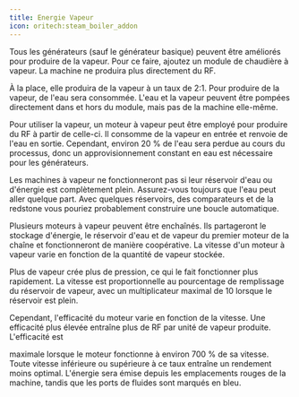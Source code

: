 ```yaml
---
title: Energie Vapeur
icon: oritech:steam_boiler_addon
---
```


<center>
<ModAsset location="oritech:area/steam_power" width={1000} />
</center>

Tous les générateurs (sauf le générateur basique) peuvent être améliorés pour produire de la vapeur. Pour ce faire, ajoutez un module de chaudière à vapeur. La machine ne produira plus directement du RF.

À la place, elle produira de la vapeur à un taux de 2:1. Pour produire de la vapeur, de l'eau sera consommée. L'eau et la vapeur peuvent être pompées directement dans et hors du module, mais pas de la machine elle-même.

Pour utiliser la vapeur, un moteur à vapeur peut être employé pour produire du RF à partir de celle-ci. Il consomme de la vapeur en entrée et renvoie de l'eau en sortie. Cependant, environ 20 % de l'eau sera perdue au cours du processus, donc un approvisionnement constant en eau est nécessaire pour les générateurs.

<Callout variant="info">
    Les machines à vapeur ne fonctionneront pas si leur réservoir d'eau ou d'énergie est complètement plein. Assurez-vous toujours que l'eau peut aller quelque part. Avec quelques réservoirs, des comparateurs et de la redstone vous pouriez probablement construire une boucle automatique.
</Callout>

Plusieurs moteurs à vapeur peuvent être enchaînés. Ils partageront le stockage d'énergie, le réservoir d'eau et de vapeur du premier moteur de la chaîne et fonctionneront de manière coopérative. La vitesse d'un moteur à vapeur varie en fonction de la quantité de vapeur stockée. 

Plus de vapeur crée plus de pression, ce qui le fait fonctionner plus rapidement. La vitesse est proportionnelle au pourcentage de remplissage du réservoir de vapeur, avec un multiplicateur maximal de 10 lorsque le réservoir est plein.

Cependant, l'efficacité du moteur varie en fonction de la vitesse. Une efficacité plus élevée entraîne plus de RF par unité de vapeur produite. L'efficacité est 

maximale lorsque le moteur fonctionne à environ 700 % de sa vitesse. Toute vitesse inférieure ou supérieure à ce taux entraîne un rendement moins optimal. L'énergie sera émise depuis les emplacements rouges de la machine, tandis que les ports de fluides sont marqués en bleu.